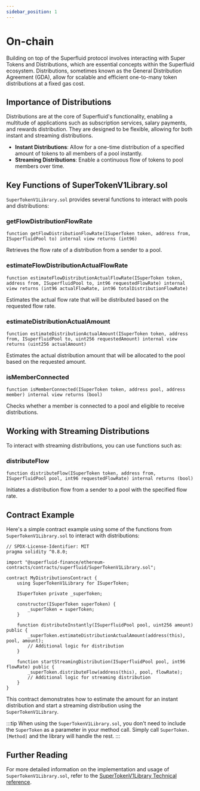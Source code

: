 ```yaml
---
sidebar_position: 1
---
```



# On-chain

Building on top of the Superfluid protocol involves interacting with Super Tokens and Distributions, which are essential concepts within the Superfluid ecosystem. Distributions, sometimes known as the General Distribution Agreement (GDA), allow for scalable and efficient one-to-many token distributions at a fixed gas cost.

## Importance of Distributions

Distributions are at the core of Superfluid's functionality, enabling a multitude of applications such as subscription services, salary payments, and rewards distribution. They are designed to be flexible, allowing for both instant and streaming distributions.

- **Instant Distributions**: Allow for a one-time distribution of a specified amount of tokens to all members of a pool instantly.
- **Streaming Distributions**: Enable a continuous flow of tokens to pool members over time.

## Key Functions of SuperTokenV1Library.sol

`SuperTokenV1Library.sol` provides several functions to interact with pools and distributions:

### getFlowDistributionFlowRate

```solidity
function getFlowDistributionFlowRate(ISuperToken token, address from, ISuperfluidPool to) internal view returns (int96)
```

Retrieves the flow rate of a distribution from a sender to a pool.

### estimateFlowDistributionActualFlowRate

```solidity
function estimateFlowDistributionActualFlowRate(ISuperToken token, address from, ISuperfluidPool to, int96 requestedFlowRate) internal view returns (int96 actualFlowRate, int96 totalDistributionFlowRate)
```

Estimates the actual flow rate that will be distributed based on the requested flow rate.

### estimateDistributionActualAmount

```solidity
function estimateDistributionActualAmount(ISuperToken token, address from, ISuperfluidPool to, uint256 requestedAmount) internal view returns (uint256 actualAmount)
```

Estimates the actual distribution amount that will be allocated to the pool based on the requested amount.

### isMemberConnected

```solidity
function isMemberConnected(ISuperToken token, address pool, address member) internal view returns (bool)
```

Checks whether a member is connected to a pool and eligible to receive distributions.

## Working with Streaming Distributions

To interact with streaming distributions, you can use functions such as:

### distributeFlow

```solidity
function distributeFlow(ISuperToken token, address from, ISuperfluidPool pool, int96 requestedFlowRate) internal returns (bool)
```

Initiates a distribution flow from a sender to a pool with the specified flow rate.

## Contract Example

Here's a simple contract example using some of the functions from `SuperTokenV1Library.sol` to interact with distributions:

```solidity
// SPDX-License-Identifier: MIT
pragma solidity ^0.8.0;

import "@superfluid-finance/ethereum-contracts/contracts/superfluid/SuperTokenV1Library.sol";

contract MyDistributionsContract {
    using SuperTokenV1Library for ISuperToken;

    ISuperToken private _superToken;

    constructor(ISuperToken superToken) {
        _superToken = superToken;
    }

    function distributeInstantly(ISuperfluidPool pool, uint256 amount) public {
        _superToken.estimateDistributionActualAmount(address(this), pool, amount);
        // Additional logic for distribution
    }

    function startStreamingDistribution(ISuperfluidPool pool, int96 flowRate) public {
        _superToken.distributeFlow(address(this), pool, flowRate);
        // Additional logic for streaming distribution
    }
}
```

This contract demonstrates how to estimate the amount for an instant distribution and start a streaming distribution using the `SuperTokenV1Library`.

:::tip
When using the `SuperTokenV1Library.sol`, you don't need to include the `SuperToken` as a parameter in your method call.
Simply call `SuperToken.[Method]` and the library will handle the rest.
:::

## Further Reading
For more detailed information on the implementation and usage of `SuperTokenV1Library.sol`, refer to the [SuperTokenV1Library Technical reference](/docs/technical-reference/SuperTokenV1Library).